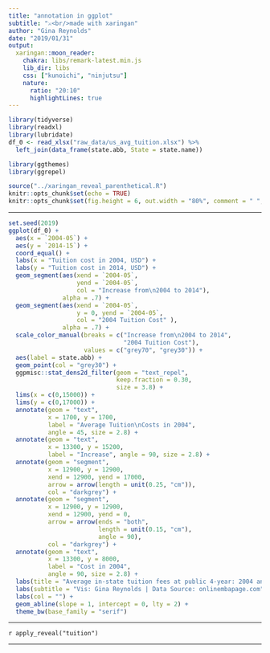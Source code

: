 ```yaml
---
title: "annotation in ggplot"
subtitle: "⚔<br/>made with xaringan"
author: "Gina Reynolds"
date: "2019/01/31"
output:
  xaringan::moon_reader:
    chakra: libs/remark-latest.min.js
    lib_dir: libs
    css: ["kunoichi", "ninjutsu"]
    nature:
      ratio: "20:10"
      highlightLines: true
---
```




```r
library(tidyverse)
library(readxl)
library(lubridate)
df_0 <- read_xlsx("raw_data/us_avg_tuition.xlsx") %>% 
  left_join(data_frame(state.abb, State = state.name))
```


```r
library(ggthemes)
library(ggrepel)

```

```r
source("../xaringan_reveal_parenthetical.R")
knitr::opts_chunk$set(echo = TRUE)
knitr::opts_chunk$set(fig.height = 6, out.width = "80%", comment = " ", cache = T, dpi = 300)
```

---

```r
set.seed(2019)
ggplot(df_0) +
  aes(x = `2004-05`) +
  aes(y = `2014-15`) +
  coord_equal() +
  labs(x = "Tuition cost in 2004, USD") +
  labs(y = "Tuition cost in 2014, USD") +
  geom_segment(aes(xend = `2004-05`, 
                   yend = `2004-05`, 
                   col = "Increase from\n2004 to 2014"), 
               alpha = .7) + 
  geom_segment(aes(xend = `2004-05`, 
                   y = 0, yend = `2004-05`, 
                   col = "2004 Tuition Cost" ), 
               alpha = .7) +
  scale_color_manual(breaks = c("Increase from\n2004 to 2014", 
                                "2004 Tuition Cost"), 
                     values = c("grey70", "grey30")) +
  aes(label = state.abb) +
  geom_point(col = "grey30") +
  ggpmisc::stat_dens2d_filter(geom = "text_repel", 
                              keep.fraction = 0.30, 
                              size = 3.8) +
  lims(x = c(0,15000)) +
  lims(y = c(0,17000)) +
  annotate(geom = "text", 
           x = 1700, y = 1700, 
           label = "Average Tuition\nCosts in 2004", 
           angle = 45, size = 2.8) +
  annotate(geom = "text", 
           x = 13300, y = 15200, 
           label = "Increase", angle = 90, size = 2.8) +
  annotate(geom = "segment", 
           x = 12900, y = 12900, 
           xend = 12900, yend = 17000, 
           arrow = arrow(length = unit(0.25, "cm")), 
           col = "darkgrey") +
  annotate(geom = "segment", 
           x = 12900, y = 12900, 
           xend = 12900, yend = 0, 
           arrow = arrow(ends = "both", 
                         length = unit(0.15, "cm"), 
                         angle = 90), 
           col = "darkgrey") +
  annotate(geom = "text", 
           x = 13300, y = 8000, 
           label = "Cost in 2004", 
           angle = 90, size = 2.8) + 
  labs(title = "Average in-state tuition fees at public 4-year: 2004 and 2014") +
  labs(subtitle = "Vis: Gina Reynolds | Data Source: onlinembapage.com") +
  labs(col = "") +
  geom_abline(slope = 1, intercept = 0, lty = 2) +
  theme_bw(base_family = "serif")
```

---

`r apply_reveal("tuition")`

---


